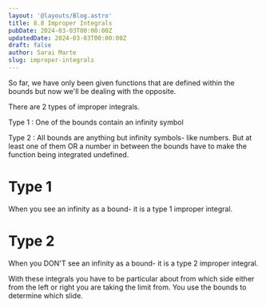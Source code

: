 ```yaml
---
layout: '@layouts/Blog.astro'
title: 8.8 Improper Integrals
pubDate: 2024-03-03T00:00:00Z 
updatedDate: 2024-03-03T00:00:00Z 
draft: false
author: Sarai Marte
slug: improper-integrals
---
```





So far, we have only been given functions that are defined within the bounds but now we'll be dealing with the opposite.

There are 2 types of improper integrals.

Type 1 : One of the bounds contain an infinity symbol

Type 2 : All bounds are anything but infinity symbols- like numbers. But at least one of them OR a number in between the bounds have to make the function being integrated undefined.

# Type 1 

<RuleBox>

<p>When you see an infinity as a bound- it is a type 1 improper integral.</p>

</RuleBox>


# Type 2


<RuleBox>

<p>When you DON'T see an infinity as a bound- it is a type 2 improper integral.</p>

<p>With these integrals you have to be particular about from which side either from the left or right you are taking the limit from. You use the bounds to determine which slide.</p>
</RuleBox>

<RuleBox>

<ImageMd img = {img1} alt = "Graph of inverse tangent.">

</ImageMd>

</RuleBox>

<ImageMd img = {img1} alt = "Graph of inverse tangent.">
</ImageMd>